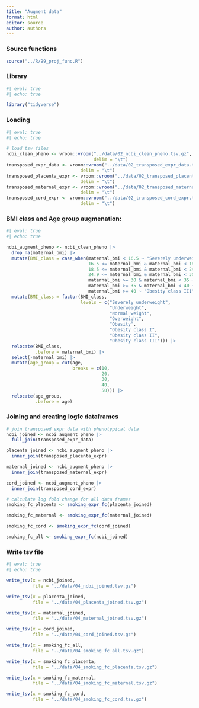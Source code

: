 ```yaml
---
title: "Augment data"
format: html
editor: source
author: authors
---
```


### Source functions

```r
source("../R/99_proj_func.R")
```

### Library

```r
#| eval: true
#| echo: true

library("tidyverse")
```

### Loading

```r
#| eval: true
#| echo: true

# load tsv files
ncbi_clean_pheno <- vroom::vroom("../data/02_ncbi_clean_pheno.tsv.gz",
                                 delim = "\t")
transposed_expr_data <- vroom::vroom("../data/02_transposed_expr_data.tsv.gz", 
                            delim = "\t")
transposed_placenta_expr <- vroom::vroom("../data/02_transposed_placenta_expr.tsv.gz", 
                            delim = "\t")
transposed_maternal_expr <- vroom::vroom("../data/02_transposed_maternal_expr.tsv.gz", 
                            delim = "\t")
transposed_cord_expr <- vroom::vroom("../data/02_transposed_cord_expr.tsv.gz", 
                            delim = "\t")
```

### BMI class and Age group augmenation:

```r
#| eval: true
#| echo: true

ncbi_augment_pheno <- ncbi_clean_pheno |>
  drop_na(maternal_bmi) |>
  mutate(BMI_class = case_when(maternal_bmi < 16.5 ~ "Severely underweight",
                               16.5 <= maternal_bmi & maternal_bmi < 18.5 ~ "Underweight",
                               18.5 <= maternal_bmi & maternal_bmi < 24.9 ~ "Normal weight",
                               24.9 <= maternal_bmi & maternal_bmi < 30 ~ "Overweight",
                               maternal_bmi >= 30 & maternal_bmi < 35 ~ "Obesity class I",
                               maternal_bmi >= 35 & maternal_bmi < 40 ~ "Obesity class II",
                               maternal_bmi >= 40 ~ "Obesity class III")) |>
  mutate(BMI_class = factor(BMI_class,
                            levels = c("Severely underweight",
                                       "Underweight",
                                       "Normal weight", 
                                       "Overweight",
                                       "Obesity", 
                                       "Obesity class I",
                                       "Obesity class II", 
                                       "Obesity class III"))) |>
  relocate(BMI_class,
           .before = maternal_bmi) |>
  select(-maternal_bmi) |>
  mutate(age_group = cut(age,
                         breaks = c(10,
                                    20,
                                    30,
                                    40,
                                    50))) |>
  relocate(age_group,
           .before = age)
```

### Joining and creating logfc dataframes

```r

# join transposed expr data with phenotypical data
ncbi_joined <- ncbi_augment_pheno |>
  full_join(transposed_expr_data)

placenta_joined <- ncbi_augment_pheno |>
  inner_join(transposed_placenta_expr)

maternal_joined <- ncbi_augment_pheno |>
  inner_join(transposed_maternal_expr)

cord_joined <- ncbi_augment_pheno |>
  inner_join(transposed_cord_expr)

# calculate log fold change for all data frames
smoking_fc_placenta <- smoking_expr_fc(placenta_joined)

smoking_fc_maternal <- smoking_expr_fc(maternal_joined)

smoking_fc_cord <- smoking_expr_fc(cord_joined)

smoking_fc_all <- smoking_expr_fc(ncbi_joined)

```

### Write tsv file

```r
#| eval: true
#| echo: true

write_tsv(x = ncbi_joined,
          file = "../data/04_ncbi_joined.tsv.gz")

write_tsv(x = placenta_joined,
          file = "../data/04_placenta_joined.tsv.gz")

write_tsv(x = maternal_joined,
          file = "../data/04_maternal_joined.tsv.gz")

write_tsv(x = cord_joined,
          file = "../data/04_cord_joined.tsv.gz")

write_tsv(x = smoking_fc_all,
          file = "../data/04_smoking_fc_all.tsv.gz")

write_tsv(x = smoking_fc_placenta,
          file = "../data/04_smoking_fc_placenta.tsv.gz")

write_tsv(x = smoking_fc_maternal,
          file = "../data/04_smoking_fc_maternal.tsv.gz")

write_tsv(x = smoking_fc_cord,
          file = "../data/04_smoking_fc_cord.tsv.gz")
```
